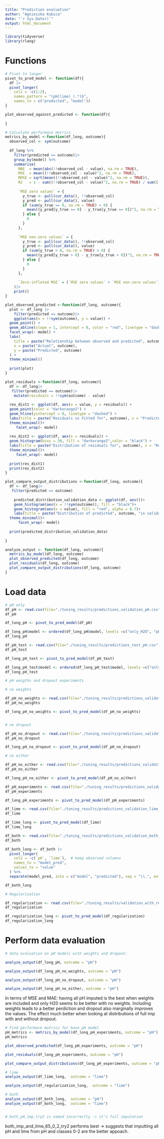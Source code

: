 ```yaml
---
title: "Prediction evaluation"
author: "Agnieszka Kubica"
date: "`r Sys.Date()`"
output: html_document
---
```


```r
library(tidyverse)
library(rlang)
```



# Functions
```r
# Pivot to longer 
pivot_to_pred_model <- function(df){
  df |>
  pivot_longer(
    cols = -c(1:2),
    names_pattern = "(pH|lime)_(.*)$",
    names_to = c("predicted", "model"))
}

plot_observed_against_predicted <- function(df){
  
}
```

```r
# Calculate performace metrics
metrics_by_model <-function(df_long, outcome){
  observed_col <- sym(outcome)
  
  df_long %>%
    filter(predicted == outcome)|>
    group_by(model) %>%
    summarise(
      MAE  = mean(abs(!!observed_col - value), na.rm = TRUE),
      MSE  = mean((!!observed_col - value)^2, na.rm = TRUE),
      RMSE = sqrt(mean((!!observed_col - value)^2, na.rm = TRUE)),
      R2   = 1 - sum((!!observed_col - value)^2, na.rm = TRUE) / sum((!!observed_col - mean(!!observed_col, na.rm = TRUE))^2, na.rm = TRUE),
             
      `MSE zero values` = {
        y_true <- pull(cur_data(), !!observed_col)
        y_pred <- pull(cur_data(), value)
        if (sum(y_true == 0, na.rm = TRUE) > 0) {
          mean((y_pred[y_true == 0] - y_true[y_true == 0])^2, na.rm = TRUE)
        } else {
          0
        }
      },
      
      `MSE non-zero values` = {
        y_true <- pull(cur_data(), !!observed_col)
        y_pred <- pull(cur_data(), value)
        if (sum(y_true > 0, na.rm = TRUE) > 0) {
          mean((y_pred[y_true > 0] - y_true[y_true > 0])^2, na.rm = TRUE)
        } else {
          0
        }
      },
      
      `Zero-inflated MSE` = (`MSE zero values` + `MSE non-zero values`) / 2
    )|>
    print()
}
```

```r
plot_observed_predicted <-function(df_long, outcome){
  plot <- df_long |>
    filter(predicted == outcome)|>
    ggplot(aes(x = !!sym(outcome), y = value)) +
  geom_point() +
  geom_abline(slope = 1, intercept = 0, color = "red", linetype = "dashed") +
  facet_wrap(~ model) +
  labs(
    title = paste("Relationship between observed and predicted", outcome, "values"),
    x = paste("Actual", outcome),
    y = paste("Predicted", outcome)
  ) +
  theme_minimal()
  
  print(plot)
}
```

```r
plot_residuals <-function(df_long, outcome){
  df <- df_long|>
   filter(predicted == outcome)|>
    mutate(residuals = !!sym(outcome) - value)
  
  res_dist1 <- ggplot(df, aes(x = value, y = residuals)) +
  geom_point(color = "darkorange2") +
  geom_hline(yintercept = 0, linetype = "dashed") +
  labs(title = paste("Residuals vs Fitted for", outcome), x = "Predicted", y = "Residuals") +
  theme_minimal()+
     facet_wrap(~ model)
  
  res_dist2 <- ggplot(df, aes(x = residuals)) +
  geom_histogram(bins = 30, fill = "darkorange2",color = "black") +
  labs(title = paste("Distribution of residuals for", outcome), x = "Residual", y = "Count") +
  theme_minimal()+
     facet_wrap(~ model)
  
  print(res_dist1)
  print(res_dist2)
}


```

```r

plot_compare_output_distributions <-function(df_long, outcome){
  df <- df_long|>
   filter(predicted == outcome)
  
    predicted_distribution_validation_data <- ggplot(df, aes())+
    geom_histogram(aes(x = !!sym(outcome)), fill = "black")+
    geom_histogram(aes(x = value), fill = "red", alpha = 0.7)+
    labs(title = paste("Distribution of predicted", outcome, "in validation data"), x = "Observed values") +
  theme_minimal()+
      facet_wrap(~ model)
    
  print(predicted_distribution_validation_data)
  
}

```

```r
analyze_output <- function(df_long, outcome){
  metrics_by_model(df_long, outcome)
  plot_observed_predicted(df_long, outcome)
  plot_residuals(df_long, outcome)
  plot_compare_output_distributions(df_long, outcome)
}
```

# Load data
```r
# pH only
df_pH <- read.csv(file="./tuning_results/predictions_validation_pH.csv")
df_pH

df_long_pH <- pivot_to_pred_model(df_pH)

df_long_pH$model <- ordered(df_long_pH$model, levels =c("only_H2O", "pH_imp", "H20_and_lime_65", "imp_and_lime_65", "imp_and_lime_65_0_2", "full_imp", "only_h2o_ca2cl_all_lime", "only_ca2cl_all_lime"))
df_long_pH

df_pH_test <- read.csv(file="./tuning_results/predictions_test_pH.csv")
df_pH_test

df_long_pH_test <- pivot_to_pred_model(df_pH_test)

df_long_pH_test$model <- ordered(df_long_pH_test$model, levels =c("only_H2O", "pH_imp", "H20_and_lime_65", "imp_and_lime_65", "imp_and_lime_65_0_2", "full_imp", "only_h2o_ca2cl_all_lime", "only_ca2cl_all_lime"))
df_long_pH_test
```

```r
# pH weigths and dropout experiments 

# no weights

df_pH_no_weights <- read.csv(file="./tuning_results/predictions_validation_pH_no_weights.csv")
df_pH_no_weights

df_long_pH_no_weights <- pivot_to_pred_model(df_pH_no_weights)


# no dropout

df_pH_no_dropout <- read.csv(file="./tuning_results/predictions_validation_pH_no_dropout.csv")
df_pH_no_dropout

df_long_pH_no_dropout <- pivot_to_pred_model(df_pH_no_dropout)

# no either 

df_pH_no_either <- read.csv(file="./tuning_results/predictions_validation_pH_no_either.csv")
df_pH_no_either

df_long_pH_no_either <- pivot_to_pred_model(df_pH_no_either)
```

```r
df_pH_experiments <- read.csv(file="./tuning_results/predictions_validation_pH_try_2.csv")
df_pH_experiments

df_long_pH_experiments <- pivot_to_pred_model(df_pH_experiments)

```

```r

df_lime <- read.csv(file="./tuning_results/predictions_validation_lime_try_2.csv")
df_lime

df_lime_long <- pivot_to_pred_model(df_lime)
df_lime_long
```


```r
df_both <- read.csv(file="./tuning_results/predictions_validation_both_try2.csv")
df_both

df_both_long <- df_both |>
  pivot_longer(
    cols = -c(`pH`, `lime`),  # keep observed columns
    names_to = "model_pred", 
    values_to = "value"
  ) %>%
  separate(model_pred, into = c("model", "predicted"), sep = "\\.", extra = "merge")

df_both_long
```
```r
# Regularization

df_regularization <- read.csv(file="./tuning_results/validation_with_regulralization.csv")
df_regularization

df_regularization_long <- pivot_to_pred_model(df_regularization)
df_regularization_long
```


# Perform data evaluation 

```r
# data evaluation on pH models with weights and dropout: 

analyze_output(df_long_pH, outcome = "pH")

analyze_output(df_long_pH_no_weights, outcome = "pH")

analyze_output(df_long_pH_no_dropout, outcome = "pH")

analyze_output(df_long_pH_no_either, outcome = "pH")

```

In terms of MSE and MAE: having all pH imputed is the best when weights are included and only H20 seems to be better with no weights. Including weights leads to a better perdiction and dropout also marginally improves the values. The effect much better when looking at distributions of full imp with and without dropout. 


```r
# Find performace matrics for base pH model
pH_metrics <- metrics_by_model(df_long_pH_experiments, outcome = "pH")
pH_metrics

plot_observed_predicted(df_long_pH_experiments, outcome = "pH")

plot_residuals(df_long_pH_experiments, outcome = "pH")

plot_compare_output_distributions(df_long_pH_experiments, outcome = "pH")
```
```r
# lime
analyze_output(df_lime_long,  outcome = "lime")

```
```r


analyze_output(df_regularization_long,  outcome = "lime")

```

```r
# both
analyze_output(df_both_long,  outcome = "pH")
analyze_output(df_both_long,  outcome = "lime")


# both_pH_imp_try2 is named incorrectly -> it's full imputation 
```

both_imp_and_lime_65_0_2_try2 performs best -> suggests that imputting all pH and lime from pH and classes 0-2 are the better appoach. 
